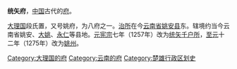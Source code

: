 '''统矢府'''，[[中国|中国]]古代的[[府_(行政区划)|府]]。

[[大理国|大理国]]段氏置，又号姚府，为八府之一。[[治所|治所]]在今[[云南省|云南省]][[姚安县|姚安县]]东。辖境约当今云南省姚安、[[大姚县|大姚]]、[[永仁县|永仁]]等县地。[[元宪宗|元宪宗]]七年（1257年）改为[[统矢千户所|统矢千户所]]，[[至元_(忽必烈)|至元]]十二年（1275年）改为[[姚州_(云南)|姚州]]。 

{{大理國行政區劃}}
{{大理国行政区划小作品}}
{{DEFAULTSORT:T}}
[[Category:大理国的府|Category:大理国的府]] 
[[Category:云南的府|Category:云南的府]]
[[Category:楚雄行政区划史|Category:楚雄行政区划史]]